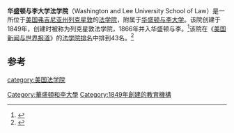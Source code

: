 '''华盛顿与李大学法学院'''（Washington and Lee University School of Law）是一所位于[[美国|美国]][[弗吉尼亚州|弗吉尼亚州]][[列克星敦|列克星敦]]的[[法学院|法学院]]，附属于[[华盛顿与李大学|华盛顿与李大学]]。该院创建于1849年，创建时被称为列克星敦法学院，1866年并入华盛顿与李。<ref name="Washington and Lee University School of Law">{{cite web | url=http://www.top-law-schools.com/washington-lee-law.html | title=Washington and Lee University School of Law | accessdate=2014-03-11 | archive-date=2014-03-21 | archive-url=https://web.archive.org/web/20140321050949/http://www.top-law-schools.com/washington-lee-law.html | dead-url=no }}</ref>该院在《[[美国新闻与世界报道|美国新闻与世界报道]]》的[[美国法学院排名|法学院排名]]中排到43名。<ref name="Washington & Lee’s Dean Speaks — But Doesn’t Say Much">{{cite web | url=http://abovethelaw.com/2014/03/washington-lees-dean-speaks-but-doesnt-say-much/ | title=Washington & Lee’s Dean Speaks — But Doesn’t Say Much | accessdate=2014-03-11}}</ref>

==参考==
{{reflist}}
{{univ-stub}}
{{normdaten}}

[[category:美国法学院|category:美国法学院]]
[[Category:華盛頓和李大學|Category:華盛頓和李大學]]
[[Category:1849年創建的教育機構|Category:1849年創建的教育機構]]